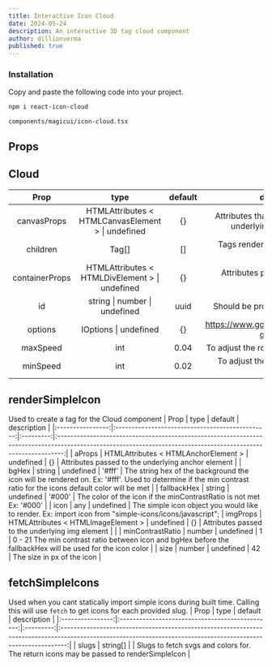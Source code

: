 ```yaml
---
title: Interactive Icon Cloud
date: 2024-05-24
description: An interactive 3D tag cloud component
author: dillionverma
published: true
---
```


<ComponentPreview name="icon-cloud-demo" />

<Steps>

### Installation

Copy and paste the following code into your project.

```bash
npm i react-icon-cloud
```

```text
components/magicui/icon-cloud.tsx
```

<ComponentSource name="icon-cloud" />

</Steps>

## Props

## Cloud
|      Prop      |                 type                              | default |                           description                           |
|:--------------:|:-------------------------------------------------:|:-------:|:---------------------------------------------------------------:|
| canvasProps    | HTMLAttributes < HTMLCanvasElement > \| undefined | {}      | Attributes that will be passed to the underlying canvas element |
| children       | Tag[]                                             | []      | Tags rendered using the provided renderers                      |
| containerProps | HTMLAttributes < HTMLDivElement >  \| undefined   | {}      | Attributes passed to the root div element                       |
| id             | string \| number \| undefined                                  | uuid    | Should be provided when using SSR                               |
| options        | IOptions \| undefined                             | {}      | https://www.goat1000.com/tagcanvas-options.php                  |
| maxSpeed        | int                             | 0.04      | To adjust the rotation speed in idle state                 |
| minSpeed        | int                             | 0.02      | To adjust the rotation speed when hovering                 |

## renderSimpleIcon
Used to create a tag for the Cloud component
|       Prop       |                       type                      |  default  |                                                                           description                                                                          |
|:----------------:|:-----------------------------------------------:|:---------:|:--------------------------------------------------------------------------------------------------------------------------------------------------------------:|
| aProps           | HTMLAttributes < HTMLAnchorElement > \| undefined | {}        | Attributes passed to the underlying anchor element                                                                                                             |
| bgHex            | string \| undefined                             | '#fff'    | The string hex of the background the icon will be rendered on. Ex: '#fff'. Used to determine if the min contrast ratio for the icons default color will be met |
| fallbackHex      | string \| undefined                             | '#000'    | The color of the icon if the minContrastRatio is not met Ex: '#000'                                                                                            |
| icon             | any                                             | undefined | The simple icon object you would like to render. Ex: import icon from "simple-icons/icons/javascript";
| imgProps | HTMLAttributes  < HTMLImageElement > \| undefined | {}      | Attributes passed to the underlying img element    |                                                         |
| minContrastRatio | number \| undefined                             | 1         | 0 - 21 The min contrast ratio between icon and bgHex before the fallbackHex will be used for the icon color                                                    |
| size             | number \| undefined                             | 42        | The size in px of the icon                                                                                                                                     |

## fetchSimpleIcons
Used when you cant statically import simple icons during built time. Calling this will use `fetch` to get icons for each provided slug.
|       Prop       |                       type                      |  default  |                                                                           description                                                                          |
|:----------------:|:-----------------------------------------------:|:---------:|:--------------------------------------------------------------------------------------------------------------------------------------------------------------:|
| slugs           | string[]                                         |           | Slugs to fetch svgs and colors for. The return icons may be passed to renderSimpleIcon                                                                         |    
